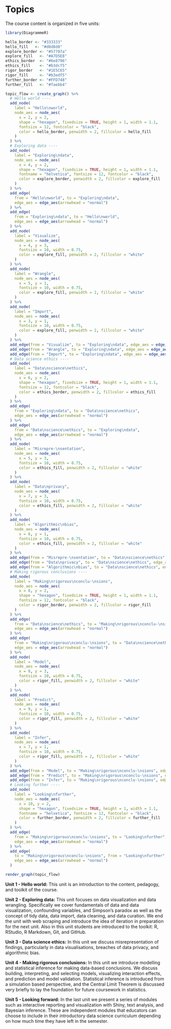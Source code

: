 # Topics {#topics}

The course content is organized in five units:

```r
library(DiagrammeR)

hello_border <- "#333333"
hello_fill   <- "#d8d8d8"
explore_border <- "#57707a"
explore_fill   <- "#A7D5E8"
ethics_border  <- "#6e8796"
ethics_fill    <- "#b3dcf5"
rigor_border   <- "#1E5C65"
rigor_fill     <- "#b3edf5"
further_border <- "#FFD748"
further_fill   <- "#faebb4"

topic_flow <- create_graph() %>%
  # Hello world ----
  add_node(
    label = "Hello\nworld",
    node_aes = node_aes(
      x = 2, y = 2,
      shape = "hexagon", fixedsize = TRUE, height = 1, width = 1.1,
      fontsize = 12, fontcolor = "black",
      color = hello_border, penwidth = 2, fillcolor = hello_fill
    )
  ) %>%
  # Exploring data ----
  add_node(
    label = "Exploring\ndata",
    node_aes = node_aes(
      x = 4, y = 2,
      shape = "hexagon", fixedsize = TRUE, height = 1, width = 1.1,
      fontname = "helvetica", fontsize = 12, fontcolor = "black",
      color = explore_border, penwidth = 2, fillcolor = explore_fill
    )
  ) %>%
  add_edge(
    from = "Hello\nworld", to = "Exploring\ndata",
    edge_aes = edge_aes(arrowhead = "normal")
  ) %>%
  add_edge(
    from = "Exploring\ndata", to = "Hello\nworld",
    edge_aes = edge_aes(arrowhead = "normal")
  ) %>%
  add_node(
    label = "Visualize",
    node_aes = node_aes(
      x = 4, y = 3,
      fontsize = 10, width = 0.75,
      color = explore_fill, penwidth = 2, fillcolor = "white"
    )
  ) %>%
  add_node(
    label = "Wrangle",
    node_aes = node_aes(
      x = 5, y = 1,
      fontsize = 10, width = 0.75,
      color = explore_fill, penwidth = 2, fillcolor = "white"
    )
  ) %>%
  add_node(
    label = "Import",
    node_aes = node_aes(
      x = 3, y = 1,
      fontsize = 10, width = 0.75,
      color = explore_fill, penwidth = 2, fillcolor = "white"
    )
  ) %>%
  add_edge(from = "Visualize", to = "Exploring\ndata", edge_aes = edge_aes(arrowhead = "none")) %>%
  add_edge(from = "Wrangle", to = "Exploring\ndata", edge_aes = edge_aes(arrowhead = "none")) %>%
  add_edge(from = "Import", to = "Exploring\ndata", edge_aes = edge_aes(arrowhead = "none")) %>%
  # Data science ethics ----
  add_node(
    label = "Data\nscience\nethics",
    node_aes = node_aes(
      x = 6, y = 2,
      shape = "hexagon", fixedsize = TRUE, height = 1, width = 1.1,
      fontsize = 12, fontcolor = "black",
      color = ethics_border, penwidth = 2, fillcolor = ethics_fill
    )
  ) %>%
  add_edge(
    from = "Exploring\ndata", to = "Data\nscience\nethics",
    edge_aes = edge_aes(arrowhead = "normal")
  ) %>%
  add_edge(
    from = "Data\nscience\nethics", to = "Exploring\ndata",
    edge_aes = edge_aes(arrowhead = "normal")
  ) %>%
  add_node(
    label = "Misrepre-\nsentation",
    node_aes = node_aes(
      x = 5, y = 3,
      fontsize = 10, width = 0.75,
      color = ethics_fill, penwidth = 2, fillcolor = "white"
    )
  ) %>%
  add_node(
    label = "Data\nprivacy",
    node_aes = node_aes(
      x = 7, y = 3,
      fontsize = 10, width = 0.75,
      color = ethics_fill, penwidth = 2, fillcolor = "white"
    )
  ) %>%
  add_node(
    label = "Algorithmic\nbias",
    node_aes = node_aes(
      x = 6, y = 1,
      fontsize = 10, width = 0.75,
      color = ethics_fill, penwidth = 2, fillcolor = "white"
    )
  ) %>%
  add_edge(from = "Misrepre-\nsentation", to = "Data\nscience\nethics", edge_aes = edge_aes(arrowhead = "none")) %>%
  add_edge(from = "Data\nprivacy", to = "Data\nscience\nethics", edge_aes = edge_aes(arrowhead = "none")) %>%
  add_edge(from = "Algorithmic\nbias", to = "Data\nscience\nethics", edge_aes = edge_aes(arrowhead = "none")) %>%
  # Making rigorous conclusions ----
  add_node(
    label = "Making\nrigorous\nconclu-\nsions",
    node_aes = node_aes(
      x = 8, y = 2,
      shape = "hexagon", fixedsize = TRUE, height = 1, width = 1.1,
      fontsize = 12, fontcolor = "black",
      color = rigor_border, penwidth = 2, fillcolor = rigor_fill
    )
  ) %>%
  add_edge(
    from = "Data\nscience\nethics", to = "Making\nrigorous\nconclu-\nsions",
    edge_aes = edge_aes(arrowhead = "normal")
  ) %>%
  add_edge(
    from = "Making\nrigorous\nconclu-\nsions", to = "Data\nscience\nethics",
    edge_aes = edge_aes(arrowhead = "normal")
  ) %>%
  add_node(
    label = "Model",
    node_aes = node_aes(
      x = 8, y = 3,
      fontsize = 10, width = 0.75,
      color = rigor_fill, penwidth = 2, fillcolor = "white"
    )
  ) %>%
  add_node(
    label = "Predict",
    node_aes = node_aes(
      x = 9, y = 1,
      fontsize = 10, width = 0.75,
      color = rigor_fill, penwidth = 2, fillcolor = "white"
    )
  ) %>%
  add_node(
    label = "Infer",
    node_aes = node_aes(
      x = 7, y = 1,
      fontsize = 10, width = 0.75,
      color = rigor_fill, penwidth = 2, fillcolor = "white"
    )
  ) %>%
  add_edge(from = "Model", to = "Making\nrigorous\nconclu-\nsions", edge_aes = edge_aes(arrowhead = "none")) %>%
  add_edge(from = "Predict", to = "Making\nrigorous\nconclu-\nsions", edge_aes = edge_aes(arrowhead = "none")) %>%
  add_edge(from = "Infer", to = "Making\nrigorous\nconclu-\nsions", edge_aes = edge_aes(arrowhead = "none")) %>%
  # Looking further ----
  add_node(
    label = "Looking\nfurther",
    node_aes = node_aes(
      x = 10, y = 2,
      shape = "hexagon", fixedsize = TRUE, height = 1, width = 1.1,
      fontname = "helvetica", fontsize = 12, fontcolor = "black",
      color = further_border, penwidth = 2, fillcolor = further_fill
    )
  ) %>%
  add_edge(
    from = "Making\nrigorous\nconclu-\nsions", to = "Looking\nfurther",
    edge_aes = edge_aes(arrowhead = "normal")
  ) %>%
  add_edge(
    to = "Making\nrigorous\nconclu-\nsions", from = "Looking\nfurther",
    edge_aes = edge_aes(arrowhead = "normal")
  )

render_graph(topic_flow)
```

**Unit 1 - Hello world:** This unit is an introduction to the content, pedagogy, and toolkit of the course.

**Unit 2 - Exploring data:** This unit focuses on data visualization and data wrangling.
Specifically we cover fundamentals of data and data visualization, confounding variables, and Simpson's paradox as well as the concept of tidy data, data import, data cleaning, and data curation.
We end the unit with web scraping and introduce the idea of iteration in preparation for the next unit.
Also in this unit students are introduced to the toolkit: R, RStudio, R Markdown, Git, and GitHub.

**Unit 3 - Data science ethics:** In this unit we discuss misrepresentation of findings, particularly in data visualisations, breaches of data privacy, and algorithmic bias.

**Unit 4 - Making rigorous conclusions:** In this unit we introduce modelling and statistical inference for making data-based conclusions.
We discuss building, interpreting, and selecting models, visualizing interaction effects, and prediction and model validation.
Statistical inference is introduced from a simulation based perspective, and the Central Limit Theorem is discussed very briefly to lay the foundation for future coursework in statistics.

**Unit 5 - Looking forward:** In the last unit we present a series of modules such as interactive reporting and visualization with Shiny, text analysis, and Bayesian inference.
These are independent modules that educators can choose to include in their introductory data science curriculum depending on how much time they have left in the semester.
